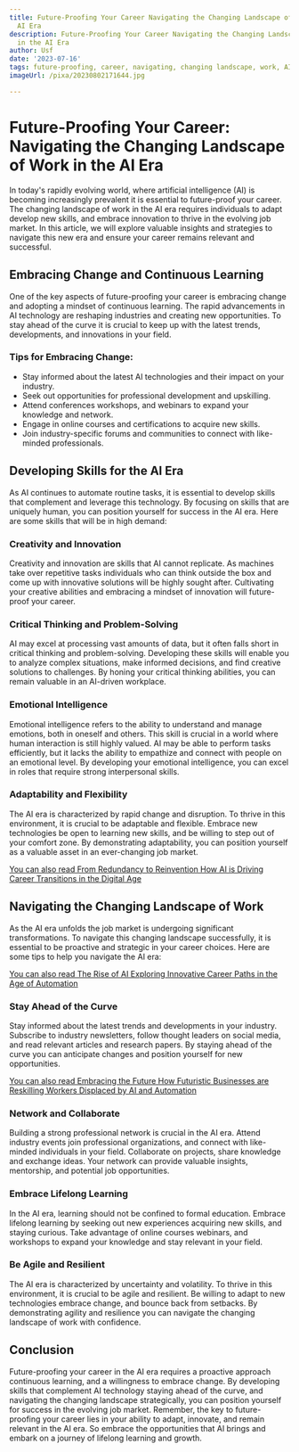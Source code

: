 ```yaml
---
title: Future-Proofing Your Career Navigating the Changing Landscape of Work in the
  AI Era
description: Future-Proofing Your Career Navigating the Changing Landscape of Work
  in the AI Era
author: Usf
date: '2023-07-16'
tags: future-proofing, career, navigating, changing landscape, work, AI era
imageUrl: /pixa/20230802171644.jpg

---
```

# Future-Proofing Your Career: Navigating the Changing Landscape of Work in the AI Era

In today's rapidly evolving  world, where artificial intelligence (AI)  is becoming increasingly prevalent it is essential to  future-proof your  career. The changing landscape of work in the AI era requires individuals to adapt develop new skills, and embrace innovation  to thrive in the evolving  job market. In this article, we will explore valuable insights and strategies to navigate this new era and ensure your career remains relevant and successful.

## Embracing Change and Continuous Learning

One of the key aspects of future-proofing your career is embracing change and adopting a mindset of continuous learning. The  rapid advancements in AI technology are reshaping industries and creating  new opportunities. To  stay  ahead of the curve  it is crucial to keep up with the latest trends, developments, and innovations in your field.

###  Tips for Embracing Change:

- Stay informed about the latest AI  technologies and their impact  on your industry.
-  Seek out opportunities for professional development and upskilling.
- Attend conferences workshops, and webinars to expand  your knowledge and network.
- Engage in online  courses and certifications to acquire new skills.
- Join industry-specific  forums and communities to connect with like-minded professionals.

## Developing Skills for the AI Era

As AI continues to  automate routine tasks,  it is essential to  develop skills that complement and leverage this technology. By focusing on skills that are uniquely human, you  can position yourself for success in the AI era. Here are some skills that will be in high demand:

### Creativity and Innovation

Creativity and  innovation are skills that AI  cannot replicate. As  machines take over  repetitive tasks individuals who can think outside the box and come up with  innovative solutions will be highly sought after. Cultivating  your creative abilities and embracing a  mindset of  innovation  will future-proof your  career.

###  Critical Thinking  and Problem-Solving

AI may excel at processing  vast amounts of data,  but it often falls short in critical thinking and problem-solving. Developing these skills will enable you to  analyze complex situations,  make informed decisions, and find creative  solutions to  challenges. By honing your critical thinking abilities, you can remain valuable in an AI-driven workplace.

###  Emotional Intelligence

Emotional intelligence refers to the ability to  understand and  manage emotions,  both in oneself and others. This skill is crucial in a world where human interaction is still highly  valued. AI may be  able to perform tasks efficiently, but it lacks the ability to empathize and connect with people on an  emotional level. By developing your emotional intelligence, you can excel in roles that require strong interpersonal skills.

### Adaptability  and  Flexibility

The AI era is characterized by rapid change and disruption. To thrive in this environment, it is crucial to be adaptable and flexible. Embrace new technologies be  open  to learning new skills, and be willing to  step out of your comfort zone.  By demonstrating adaptability, you  can position yourself as a valuable asset in an ever-changing job market.

[You  can also read From Redundancy to Reinvention How AI is Driving Career  Transitions in  the Digital Age](From%20Redundancy%20to%20Reinvention%20How%20AI%20is%20Driving%20Career%20Transitions%20in%20the%20Digital%20Age)


## Navigating the Changing Landscape  of Work

As the AI era unfolds the job market is undergoing significant transformations. To navigate this changing landscape  successfully, it is essential to be proactive and strategic  in your career choices. Here are some tips to help  you navigate the AI  era:

[You can also read The Rise of AI Exploring Innovative Career Paths  in the Age of Automation](The%20Rise%20of%20AI%20Exploring%20Innovative%20Career%20Paths%20in%20the%20Age%20of%20Automation)


### Stay Ahead of the  Curve

Stay  informed about the latest  trends and  developments in your industry. Subscribe to industry newsletters, follow thought leaders on social media, and read relevant articles and research papers. By staying ahead of the curve you can anticipate  changes  and position yourself for new opportunities.

[You can also read Embracing the Future How Futuristic Businesses are Reskilling Workers Displaced by AI and Automation](Embracing%20the%20Future%20How%20Futuristic%20Businesses%20are%20Reskilling%20Workers%20Displaced%20by%20AI%20and%20Automation)


### Network and Collaborate

Building a strong professional network is crucial in the AI era. Attend industry events join professional organizations, and connect with like-minded individuals in your field. Collaborate on projects, share knowledge and exchange ideas. Your network can provide valuable insights, mentorship,  and potential job opportunities.

### Embrace Lifelong Learning

In  the AI era, learning should not be confined to formal education. Embrace lifelong learning by seeking out new  experiences  acquiring new skills, and staying curious. Take advantage of  online courses webinars, and  workshops to expand your knowledge and stay relevant in  your field.

###  Be Agile and Resilient

The AI era is characterized by uncertainty and volatility. To thrive in this environment, it is crucial to be agile and resilient. Be willing to adapt to new technologies embrace change,  and bounce back from  setbacks. By demonstrating agility and resilience you  can navigate the changing landscape of work with  confidence.

## Conclusion

Future-proofing your career in the AI  era requires a proactive approach continuous learning, and a willingness to embrace change. By developing skills that complement AI technology staying ahead of the curve, and navigating the changing  landscape strategically, you can position yourself for  success in the evolving job market. Remember, the key to future-proofing your career lies in your ability to adapt, innovate, and remain relevant in the AI era. So embrace the opportunities that  AI brings and embark on a journey of lifelong learning and growth.